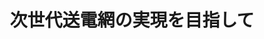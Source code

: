 ﻿---
title: "次世代送電網の実現を目指して"
category: "工学院"
vol: 72
interviewee: "赤木 泰文"
url: "http://www.pel.ee.e.titech.ac.jp/jp/"
tags: ["光","エネルギー","制御","太陽","炭素"]
pdf: "72-5-akagi.pdf"
career: ""
pdfurl: "72-5-akagi/72-5-akagi.pdf"
preface: "エネルギーの安定供給や低炭素社会の実現のため、政府は太陽光発電の普及拡大を目指している。具体的には、導入量を2020年までに現状の20倍程度にすることを目標に掲げている。そのためには、発電量が大きく変動する太陽光発電の大規模導入に耐えられる送電網の実現が必要不可欠であり、現在、次世代送電網を整備する国家プロジェクトが目下進行中である。赤木先生は、そのプロジェクトで電圧の安定化と電力の過不足の解消を目的とした無効電力制御装置と電力貯蔵装置の研究開発を担っている。"
---
